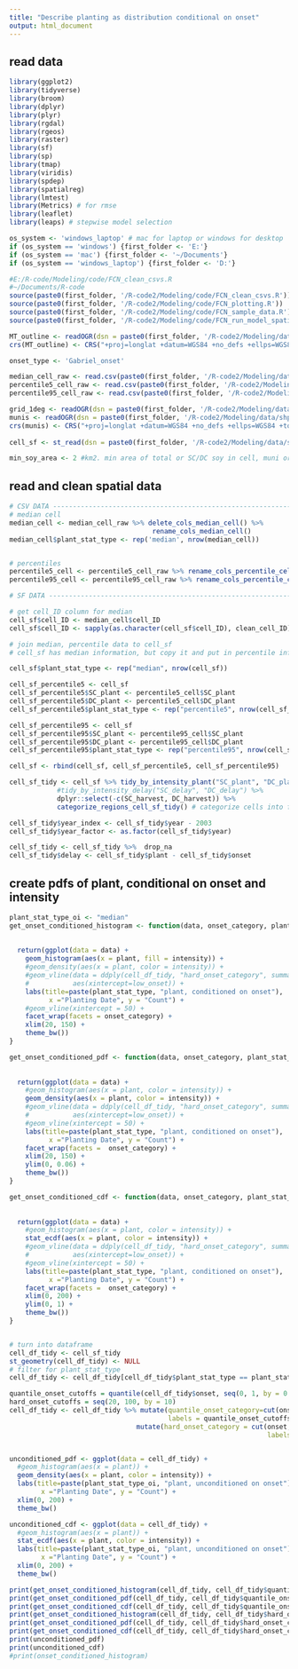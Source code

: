 ```yaml
---
title: "Describe planting as distribution conditional on onset"
output: html_document
---
```



## read data

```r

library(ggplot2)
library(tidyverse)
library(broom)
library(dplyr)
library(plyr)
library(rgdal)
library(rgeos)
library(raster)
library(sf)
library(sp)
library(tmap)
library(viridis)
library(spdep)
library(spatialreg)
library(lmtest)
library(Metrics) # for rmse
library(leaflet)
library(leaps) # stepwise model selection

os_system <- 'windows_laptop' # mac for laptop or windows for desktop
if (os_system == 'windows') {first_folder <- 'E:'}
if (os_system == 'mac') {first_folder <- '~/Documents'}
if (os_system == 'windows_laptop') {first_folder <- 'D:'}

#E:/R-code/Modeling/code/FCN_clean_csvs.R
#~/Documents/R-code
source(paste0(first_folder, '/R-code2/Modeling/code/FCN_clean_csvs.R'))
source(paste0(first_folder, '/R-code2/Modeling/code/FCN_plotting.R'))
source(paste0(first_folder, '/R-code2/Modeling/code/FCN_sample_data.R'))
source(paste0(first_folder, '/R-code2/Modeling/code/FCN_run_model_spatial_sampled.R'))

MT_outline <- readOGR(dsn = paste0(first_folder, '/R-code2/Modeling/data/shp/MatoGrossoOutline'), layer = 'MatoGrossoOutline')
crs(MT_outline) <- CRS("+proj=longlat +datum=WGS84 +no_defs +ellps=WGS84 +towgs84=0,0,0")

onset_type <- 'Gabriel_onset'

median_cell_raw <- read.csv(paste0(first_folder, '/R-code2/Modeling/data/median_onset_cell_v2.csv'))
percentile5_cell_raw <- read.csv(paste0(first_folder, '/R-code2/Modeling/data/percentile5_onset_cell_v2.csv'))
percentile95_cell_raw <- read.csv(paste0(first_folder, '/R-code2/Modeling/data/percentile95_onset_cell_v2.csv'))

grid_1deg <- readOGR(dsn = paste0(first_folder, '/R-code2/Modeling/data/shp/grid_1deg'), layer = 'grid_1deg')
munis <- readOGR(dsn = paste0(first_folder, '/R-code2/Modeling/data/shp/munis'), layer = 'munis_SHP')
crs(munis) <- CRS("+proj=longlat +datum=WGS84 +no_defs +ellps=WGS84 +towgs84=0,0,0")
  
cell_sf <- st_read(dsn = paste0(first_folder, '/R-code2/Modeling/data/shp/median_onset_cell'), layer = 'median_onset_cell_SHP')

min_soy_area <- 2 #km2. min area of total or SC/DC soy in cell, muni or property to be considered in model

```

## read and clean spatial data

```r

# CSV DATA -----------------------------------------------------------------------------------------------------------------
# median cell
median_cell <- median_cell_raw %>% delete_cols_median_cell() %>%
                                    rename_cols_median_cell()
median_cell$plant_stat_type <- rep('median', nrow(median_cell))


# percentiles
percentile5_cell <- percentile5_cell_raw %>% rename_cols_percentile_cell()
percentile95_cell <- percentile95_cell_raw %>% rename_cols_percentile_cell()

# SF DATA ------------------------------------------------------------------------------------------------

# get cell_ID column for median
cell_sf$cell_ID <- median_cell$cell_ID
cell_sf$cell_ID <- sapply(as.character(cell_sf$cell_ID), clean_cell_ID)

# join median, percentile data to cell_sf
# cell_sf has median information, but copy it and put in percentile info for DC and SC plant

cell_sf$plant_stat_type <- rep("median", nrow(cell_sf))

cell_sf_percentile5 <- cell_sf
cell_sf_percentile5$SC_plant <- percentile5_cell$SC_plant
cell_sf_percentile5$DC_plant <- percentile5_cell$DC_plant
cell_sf_percentile5$plant_stat_type <- rep("percentile5", nrow(cell_sf_percentile5))

cell_sf_percentile95 <- cell_sf
cell_sf_percentile95$SC_plant <- percentile95_cell$SC_plant
cell_sf_percentile95$DC_plant <- percentile95_cell$DC_plant
cell_sf_percentile95$plant_stat_type <- rep("percentile95", nrow(cell_sf_percentile95))

cell_sf <- rbind(cell_sf, cell_sf_percentile5, cell_sf_percentile95)

cell_sf_tidy <- cell_sf %>% tidy_by_intensity_plant("SC_plant", "DC_plant") %>%
            #tidy_by_intensity_delay("SC_delay", "DC_delay") %>%
            dplyr::select(-c(SC_harvest, DC_harvest)) %>%
            categorize_regions_cell_sf_tidy() # categorize cells into four regions

cell_sf_tidy$year_index <- cell_sf_tidy$year - 2003
cell_sf_tidy$year_factor <- as.factor(cell_sf_tidy$year)

cell_sf_tidy <- cell_sf_tidy %>%  drop_na
cell_sf_tidy$delay <- cell_sf_tidy$plant - cell_sf_tidy$onset

```

## create pdfs of plant, conditional on onset and intensity

```r

plant_stat_type_oi <- "median"
get_onset_conditioned_histogram <- function(data, onset_category, plant_stat_type) {
  
  
  return(ggplot(data = data) +
    geom_histogram(aes(x = plant, fill = intensity)) +
    #geom_density(aes(x = plant, color = intensity)) +
    #geom_vline(data = ddply(cell_df_tidy, "hard_onset_category", summarize, low_onset = min(strtoi(hard_onset_category))), 
    #           aes(xintercept=low_onset)) +
    labs(title=paste(plant_stat_type, "plant, conditioned on onset"),
          x ="Planting Date", y = "Count") +
    #geom_vline(xintercept = 50) +
    facet_wrap(facets = onset_category) +
    xlim(20, 150) +
    theme_bw())
}

get_onset_conditioned_pdf <- function(data, onset_category, plant_stat_type) {
  
  
  return(ggplot(data = data) +
    #geom_histogram(aes(x = plant, color = intensity)) +
    geom_density(aes(x = plant, color = intensity)) +
    #geom_vline(data = ddply(cell_df_tidy, "hard_onset_category", summarize, low_onset = min(strtoi(hard_onset_category))), 
    #           aes(xintercept=low_onset)) +
    #geom_vline(xintercept = 50) +
    labs(title=paste(plant_stat_type, "plant, conditioned on onset"),
          x ="Planting Date", y = "Count") +
    facet_wrap(facets =  onset_category) +
    xlim(20, 150) +
    ylim(0, 0.06) +
    theme_bw())
}

get_onset_conditioned_cdf <- function(data, onset_category, plant_stat_type) {
  
  
  return(ggplot(data = data) +
    #geom_histogram(aes(x = plant, color = intensity)) +
    stat_ecdf(aes(x = plant, color = intensity)) +
    #geom_vline(data = ddply(cell_df_tidy, "hard_onset_category", summarize, low_onset = min(strtoi(hard_onset_category))), 
    #           aes(xintercept=low_onset)) +
    #geom_vline(xintercept = 50) +
    labs(title=paste(plant_stat_type, "plant, conditioned on onset"),
          x ="Planting Date", y = "Count") +
    facet_wrap(facets =  onset_category) +
    xlim(0, 200) +
    ylim(0, 1) +
    theme_bw())
}


# turn into dataframe
cell_df_tidy <- cell_sf_tidy
st_geometry(cell_df_tidy) <- NULL
# filter for plant_stat_type
cell_df_tidy <- cell_df_tidy[cell_df_tidy$plant_stat_type == plant_stat_type_oi,]

quantile_onset_cutoffs = quantile(cell_df_tidy$onset, seq(0, 1, by = 0.1), na.rm = TRUE)
hard_onset_cutoffs = seq(20, 100, by = 10)
cell_df_tidy <- cell_df_tidy %>% mutate(quantile_onset_category=cut(onset, breaks = quantile_onset_cutoffs,
                                        labels = quantile_onset_cutoffs[1:10])) %>% # label as the start of the period
                                mutate(hard_onset_category = cut(onset, breaks = hard_onset_cutoffs, 
                                                                 labels = seq(20, 90, by = 10))) # label as the start of the period


unconditioned_pdf <- ggplot(data = cell_df_tidy) +
  #geom_histogram(aes(x = plant)) +
  geom_density(aes(x = plant, color = intensity)) +
  labs(title=paste(plant_stat_type_oi, "plant, unconditioned on onset"),
        x ="Planting Date", y = "Count") +
  xlim(0, 200) +
  theme_bw()

unconditioned_cdf <- ggplot(data = cell_df_tidy) +
  #geom_histogram(aes(x = plant)) +
  stat_ecdf(aes(x = plant, color = intensity)) +
  labs(title=paste(plant_stat_type_oi, "plant, unconditioned on onset"),
        x ="Planting Date", y = "Count") +
  xlim(0, 200) +
  theme_bw()

print(get_onset_conditioned_histogram(cell_df_tidy, cell_df_tidy$quantile_onset_category, plant_stat_type_oi))
print(get_onset_conditioned_pdf(cell_df_tidy, cell_df_tidy$quantile_onset_category, plant_stat_type_oi))
print(get_onset_conditioned_cdf(cell_df_tidy, cell_df_tidy$quantile_onset_category, plant_stat_type_oi))
print(get_onset_conditioned_histogram(cell_df_tidy, cell_df_tidy$hard_onset_category, plant_stat_type_oi))
print(get_onset_conditioned_pdf(cell_df_tidy, cell_df_tidy$hard_onset_category, plant_stat_type_oi))
print(get_onset_conditioned_cdf(cell_df_tidy, cell_df_tidy$hard_onset_category, plant_stat_type_oi))
print(unconditioned_pdf)
print(unconditioned_cdf)
#print(onset_conditioned_histogram)
```